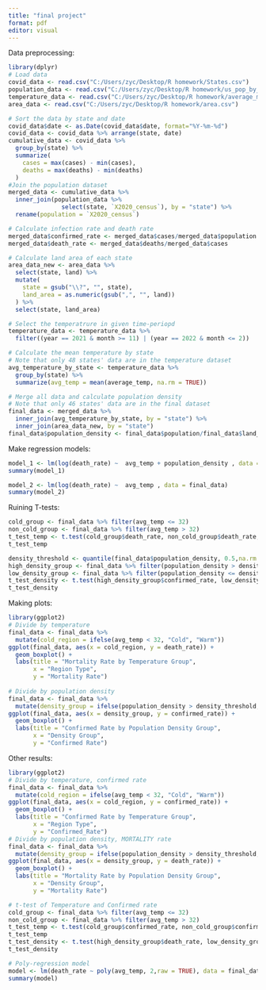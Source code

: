 ---
title: "final project"
format: pdf
editor: visual
---

Data preprocessing:

```{r}
library(dplyr)
# Load data
covid_data <- read.csv("C:/Users/zyc/Desktop/R homework/States.csv")
population_data <- read.csv("C:/Users/zyc/Desktop/R homework/us_pop_by_state.csv")
temperature_data <- read.csv("C:/Users/zyc/Desktop/R homework/average_monthly_temperature_by_state_1950-2022.csv")
area_data <- read.csv("C:/Users/zyc/Desktop/R homework/area.csv")

# Sort the data by state and date
covid_data$date <- as.Date(covid_data$date, format="%Y-%m-%d")
covid_data <- covid_data %>% arrange(state, date)
cumulative_data <- covid_data %>%
  group_by(state) %>%
  summarize(
    cases = max(cases) - min(cases),
    deaths = max(deaths) - min(deaths)
  )
#Join the population dataset
merged_data <- cumulative_data %>%
  inner_join(population_data %>% 
               select(state, `X2020_census`), by = "state") %>%
  rename(population = `X2020_census`)

# Calculate infection rate and death rate
merged_data$confirmed_rate <- merged_data$cases/merged_data$population
merged_data$death_rate <- merged_data$deaths/merged_data$cases

# Calculate land area of each state
area_data_new <- area_data %>%
  select(state, land) %>%
  mutate(
    state = gsub("\\?", "", state),
    land_area = as.numeric(gsub(",", "", land))
  ) %>%
  select(state, land_area)

# Select the temperatrure in given time-periopd
temperature_data <- temperature_data %>%
  filter((year == 2021 & month >= 11) | (year == 2022 & month <= 2))

# Calculate the mean temperature by state
# Note that only 48 states' data are in the temperature dataset
avg_temperature_by_state <- temperature_data %>%
  group_by(state) %>%
  summarize(avg_temp = mean(average_temp, na.rm = TRUE))

# Merge all data and calculate population density
# Note that only 46 states' data are in the final dataset
final_data <- merged_data %>%
  inner_join(avg_temperature_by_state, by = "state") %>%
  inner_join(area_data_new, by = "state")
final_data$population_density <- final_data$population/final_data$land_area

```
Make regression models:
```{r}
model_1 <- lm(log(death_rate) ~  avg_temp + population_density , data = final_data)
summary(model_1)
```
```{r}
model_2 <- lm(log(death_rate) ~  avg_temp , data = final_data)
summary(model_2)
```
Ruining T-tests:
```{r}
cold_group <- final_data %>% filter(avg_temp <= 32)
non_cold_group <- final_data %>% filter(avg_temp > 32)
t_test_temp <- t.test(cold_group$death_rate, non_cold_group$death_rate,alternative = "greater")
t_test_temp
```
```{r}
density_threshold <- quantile(final_data$population_density, 0.5,na.rm = TRUE)
high_density_group <- final_data %>% filter(population_density > density_threshold)
low_density_group <- final_data %>% filter(population_density <= density_threshold)
t_test_density <- t.test(high_density_group$confirmed_rate, low_density_group$confirmed_rate,alternative = "greater")
t_test_density
```
Making plots:
```{r}
library(ggplot2)
# Divide by temperature
final_data <- final_data %>%
  mutate(cold_region = ifelse(avg_temp < 32, "Cold", "Warm"))
ggplot(final_data, aes(x = cold_region, y = death_rate)) +
  geom_boxplot() +
  labs(title = "Mortality Rate by Temperature Group",
       x = "Region Type",
       y = "Mortality Rate")
  
# Divide by population density
final_data <- final_data %>%
  mutate(density_group = ifelse(population_density > density_threshold, "High Density", "Low Density"))
ggplot(final_data, aes(x = density_group, y = confirmed_rate)) +
  geom_boxplot() +
  labs(title = "Confirmed Rate by Population Density Group",
       x = "Density Group",
       y = "Confirmed Rate")
```

Other results:
```{r}
library(ggplot2)
# Divide by temperature, confirmed rate
final_data <- final_data %>%
  mutate(cold_region = ifelse(avg_temp < 32, "Cold", "Warm"))
ggplot(final_data, aes(x = cold_region, y = confirmed_rate)) +
  geom_boxplot() +
  labs(title = "Confirmed Rate by Temperature Group",
       x = "Region Type",
       y = "Confirmed_Rate")
# Divide by population density, MORTALITY rate
final_data <- final_data %>%
  mutate(density_group = ifelse(population_density > density_threshold, "High Density", "Low Density"))
ggplot(final_data, aes(x = density_group, y = death_rate)) +
  geom_boxplot() +
  labs(title = "Mortality Rate by Population Density Group",
       x = "Density Group",
       y = "Mortality Rate")
```
```{r}
# t-test of Temperature and Confirmed rate
cold_group <- final_data %>% filter(avg_temp <= 32)
non_cold_group <- final_data %>% filter(avg_temp > 32)
t_test_temp <- t.test(cold_group$confirmed_rate, non_cold_group$confirmed_rate)
t_test_temp
t_test_density <- t.test(high_density_group$death_rate, low_density_group$death_rate)
t_test_density
```
```{r}
# Poly-regression model
model <- lm(death_rate ~ poly(avg_temp, 2,raw = TRUE), data = final_data)
summary(model)
```
